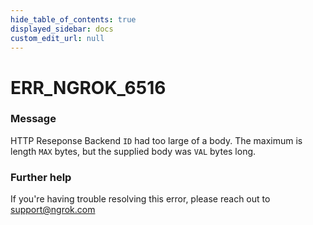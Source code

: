 ```yaml
---
hide_table_of_contents: true
displayed_sidebar: docs
custom_edit_url: null
---
```



# ERR_NGROK_6516

### Message
HTTP Reseponse Backend `ID` had too large of a body.
The maximum is length `MAX` bytes, but the supplied body was `VAL` bytes long.

### Further help
If you're having trouble resolving this error, please reach out to [support@ngrok.com](mailto:support@ngrok.com?subject=Help%20with%20ERR_NGROK_6516)


<ErrorDetails error='err_ngrok_6516' />
